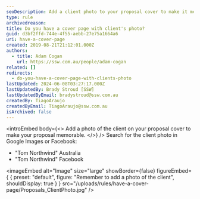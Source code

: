 ```yaml
---
seoDescription: Add a client photo to your proposal cover to make it memorable and personalized.
type: rule
archivedreason:
title: ​Do you have a cover page with client's photo?
guid: d3bf2ffd-744e-4f55-aebb-27e75a1664a6
uri: have-a-cover-page
created: 2019-08-21T21:12:01.000Z
authors:
  - title: Adam Cogan
    url: https://ssw.com.au/people/adam-cogan
related: []
redirects:
  - do-you-have-a-cover-page-with-clients-photo
lastUpdated: 2024-06-08T03:27:17.000Z
lastUpdatedBy: Brady Stroud [SSW]
lastUpdatedByEmail: bradystroud@ssw.com.au
createdBy: TiagoAraujo
createdByEmail: TiagoAraujo@ssw.com.au
isArchived: false
---
```


<introEmbed
  body={<>
Add a photo of the client on your proposal cover to make your proposal memorable.
  </>}
/>
Search for the client photo in Google Images or Facebook:

- "Tom Northwind" Australia
- "Tom Northwind" Facebook


<imageEmbed
  alt="Image"
  size="large"
  showBorder={false}
  figureEmbed={ {
    preset: "default",
    figure: "Remember to add a photo of the client",
    shouldDisplay: true
  } }
  src="/uploads/rules/have-a-cover-page/Proposals_ClientPhoto.jpg"
/>
